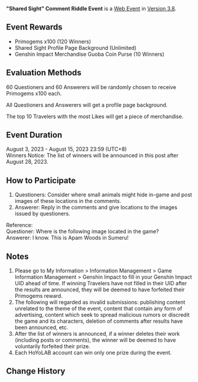 {{Event
|name              = "Shared Sight" Comment Riddle Event
|image             = Shared Sight Comment Riddle Event.png
|type              = Web
|group             = Submission
|time_known        = yes
|time_start        = 2023-08-03 12:00:00
|time_start_offset = GMT+8
|time_end          = 2023-08-15 23:59:59
|time_end_offset   = GMT+8
|link              = https://www.hoyolab.com/article/20591435
}}
{{Description|The "[[Shared Sight]]" event has begun~ Give your answers to where the little animals are hiding!<br>From now until August 18, you can either post "screenshots of suitable hiding places for small animals in the game" as a Questioner or "places where small animals are located" as an Answerer. As a reward, you will receive a new background image for your profile page and the chance to win Primogems ×100!<br>At the same time, we encourage everyone to like posts that show creative hiding spots in their images. The top 10 Travelers with the most Likes will get a bonus piece of merchandise!}}
'''"Shared Sight" Comment Riddle Event''' is a [[Web Event]] in [[Version 3.8]].

==Event Rewards==
* Primogems x100 (120 Winners)
* Shared Sight Profile Page Background (Unlimited)
* Genshin Impact Merchandise Guoba Coin Purse (10 Winners)

==Evaluation Methods==
60 Questioners and 60 Answerers will be randomly chosen to receive Primogems x100 each.

All Questioners and Answerers will get a profile page background.

The top 10 Travelers with the most Likes will get a piece of merchandise.

==Event Duration==
August 3, 2023 - August 15, 2023 23:59 (UTC+8)<br>
Winners Notice: The list of winners will be announced in this post after August 28, 2023.

==How to Participate==
# Questioners: Consider where small animals might hide in-game and post images of these locations in the comments.
# Answerer: Reply in the comments and give locations to the images issued by questioners.

Reference:<br>
Questioner: Where is the following image located in the game?<br>
Answerer: I know. This is Apam Woods in Sumeru!

==Notes==
# Please go to My Information > Information Management > Game Information Management > Genshin Impact to fill in your Genshin Impact UID ahead of time. If winning Travelers have not filled in their UID after the results are announced, they will be deemed to have forfeited their Primogems reward.
# The following will regarded as invalid submissions: publishing content unrelated to the theme of the event, content that contain any form of advertising, content which seek to spread malicious rumors or discredit the game and its characters, deletion of comments after results have been announced, etc.
# After the list of winners is announced, if a winner deletes their work (including posts or comments), the winner will be deemed to have voluntarily forfeited their prize.
# Each HoYoLAB account can win only one prize during the event.

==Change History==
{{Change History|3.8}}